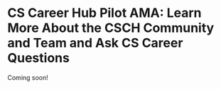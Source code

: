 
<HeadComponent title="CSCH Pilot AMA" />
<Layout>
<div className={styles.blogPostContainer}>
  <div className={styles.blogPostContent}>

# CS Career Hub Pilot AMA: Learn More About the CSCH Community and Team and Ask CS Career Questions

Coming soon!

<center>

<!-- <a onClick={() => window.scrollTo({ top: 0 })}> Go to top </a> -->

</center>
  </div>
</div>
</Layout>
